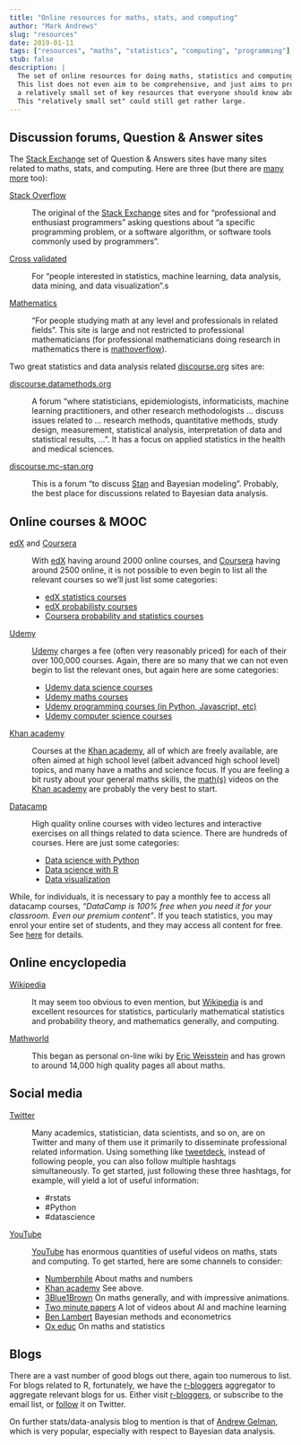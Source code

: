 ```yaml
---
title: "Online resources for maths, stats, and computing"
author: "Mark Andrews"
slug: "resources"
date: 2019-01-11
tags: ["resources", "maths", "statistics", "computing", "programming"]
stub: false
description: |
  The set of online resources for doing maths, statistics and computing is vast. 
  This list does not even aim to be comprehensive, and just aims to provide 
  a relatively small set of key resources that everyone should know about.
  This "relatively small set" could still get rather large.
---
```


## Discussion forums, Question & Answer sites

The [Stack Exchange](https://stats.stackexchange.com) set 
of Question & Answers sites have many sites related to maths, stats, and computing.
Here are three (but there are [many more](https://stackexchange.com/sites) too):

[Stack Overflow](https://stackoverflow.com/)

:   The original of the [Stack Exchange](https://stats.stackexchange.com) sites and 
    for "professional and enthusiast programmers" asking 
    questions about "a specific programming problem, or a software algorithm, 
    or software tools commonly used by programmers".     
   

[Cross validated](https://stats.stackexchange.com/)

:   For "people interested in statistics, machine learning, data analysis, data mining, and data visualization".s


[Mathematics](https://math.stackexchange.com/)

:  "For people studying math at any level and professionals in related fields".
    This site is large and not restricted to professional mathematicians 
    (for professional mathematicians doing research in mathematics there is 
    [mathoverflow](https://mathoverflow.net/)).


Two great statistics and data analysis related [discourse.org](https://www.discourse.org/) sites are:

[discourse.datamethods.org](https://discourse.datamethods.org/)

:   A forum "where statisticians, epidemiologists, informaticists, machine learning practitioners, and other research
    methodologists ... discuss issues related to ... research methods, quantitative methods, study design, measurement,
    statistical analysis, interpretation of data and statistical results, ...".
    It has a focus on applied statistics in the health and medical sciences.

[discourse.mc-stan.org](https://discourse.mc-stan.org/)

:   This is a forum "to discuss [Stan](https://mc-stan.org/) and Bayesian modeling". Probably, 
    the best place for discussions related to Bayesian data analysis.

## Online courses & MOOC

[edX](https://www.edx.org/) and [Coursera](https://www.coursera.org/)

:   With [edX](https://www.edx.org/) having around 2000 online courses, and [Coursera](https://www.coursera.org/)
    having around 2500 online, it is not possible to even begin to list all the relevant courses 
    so we'll just list some categories:

    * [edX statistics courses](https://www.edx.org/learn/statistics)
    * [edX probabilisty courses](https://www.edx.org/learn/probability)
    * [Coursera probability and statistics courses](https://www.coursera.org/browse/data-science/probability-and-statistics)

[Udemy](http://udemy.com/)

:   [Udemy](http://udemy.com/) charges a fee (often very reasonably priced) for each of their over 100,000 courses. Again, 
    there are so many that we can not even begin to list the relevant ones, but again here are some categories:
    
    * [Udemy data science courses](https://www.udemy.com/topic/data-science/)
    * [Udemy maths courses](https://www.udemy.com/topic/math/)
    * [Udemy programming courses (in Python, Javascript, etc)](https://www.udemy.com/courses/development/)
    * [Udemy computer science courses](https://www.udemy.com/topic/computer-science/)


[Khan academy](https://www.khanacademy.org/)

:   Courses at the [Khan academy](https://www.khanacademy.org/), 
    all of which are freely available, are often aimed at high school level 
    (albeit advanced high school level) topics, 
    and many have a maths and science focus. If you are feeling a bit rusty about your general maths skills,
    the [math(s)](https://www.khanacademy.org/math/) videos on the [Khan academy](https://www.khanacademy.org/)
    are probably the very best to start.

[Datacamp](https://www.datacamp.com/)   

:   High quality online courses with video lectures and interactive exercises on all things related to data science. There are hundreds of courses. Here are just some categories:

    * [Data science with Python](https://www.datacamp.com/tracks/data-scientist-with-python)
    * [Data science with R](https://www.datacamp.com/tracks/data-scientist-with-r)
    * [Data visualization](https://www.datacamp.com/tracks/data-visualization-with-r)
    
While, for individuals, it is necessary to pay a monthly fee to access all datacamp courses, 
*"DataCamp is 100% free when you need it for your classroom. Even our premium content"*. If you teach statistics, you may enrol your entire set of students, and they may access all content for free. See [here](https://www.datacamp.com/groups/education) for details.
    
## Online encyclopedia 

[Wikipedia](https://en.wikipedia.org)

:   It may seem too obvious to even mention, but [Wikipedia](https://en.wikipedia.org) is 
    and excellent resources for statistics, particularly mathematical statistics and
    probability theory, and mathematics generally, and computing. 

[Mathworld](mathworld.wolfram.com)

:   This began as personal on-line wiki by [Eric Weisstein](https://en.wikipedia.org/wiki/Eric_W._Weisstein) 
    and has grown to around 14,000 high quality pages all about maths. 


## Social media


[Twitter](https://twitter.com/)

:   Many academics, statistician, data scientists, and so on, are on Twitter 
    and many of them use it primarily to disseminate professional related information. Using something
    like [tweetdeck](https://tweetdeck.twitter.com/), instead of following people,
    you can also follow multiple hashtags simultaneously. To get started, 
    just following these three hashtags, for example, will yield a lot of useful information:
    
    * #rstats 
    * #Python 
    * #datascience
    
[YouTube](https://www.youtube.com)

:   [YouTube](https://www.youtube.com) has 
    enormous quantities of useful videos on maths, stats and computing. To get started, here are some channels to consider:
    
    * [Numberphile](https://www.youtube.com/user/numberphile) About maths and numbers
    * [Khan academy](https://www.youtube.com/khanacademy) See above.
    * [3Blue1Brown](https://www.youtube.com/channel/UCYO_jab_esuFRV4b17AJtAw) On maths generally, and with impressive animations. 
    * [Two minute papers](https://www.youtube.com/channel/UCbfYPyITQ-7l4upoX8nvctg) A lot of videos about AI and machine learning
    * [Ben Lambert](https://www.youtube.com/user/SpartacanUsuals) Bayesian methods and econometrics
    * [Ox educ](https://www.youtube.com/channel/UCkQXyTRPtdbZKcggIozIpyw) On maths and statistics
    
    
## Blogs

There are a vast number of good blogs out there, again too numerous to list. 
For blogs related to R, fortunately, 
we have the [r-bloggers](https://www.r-bloggers.com/) aggregator to aggregate relevant blogs for us.
Either visit [r-bloggers](https://www.r-bloggers.com/), or subscribe to the email list, or [follow](https://twitter.com/Rbloggers)
it on Twitter.

On further stats/data-analysis blog to mention is that of [Andrew Gelman](https://statmodeling.stat.columbia.edu/), which is very popular, especially  with respect to Bayesian data analysis.